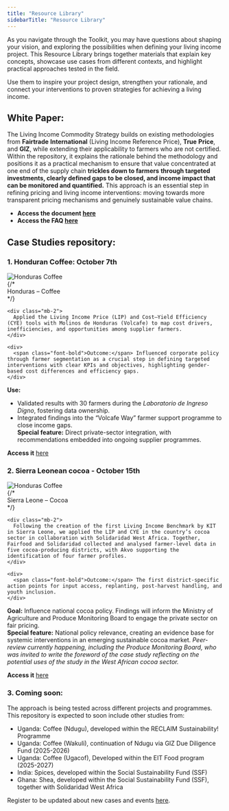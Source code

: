 ```yaml
---
title: "Resource Library"
sidebarTitle: "Resource Library"
---
```


As you navigate through the Toolkit, you may have questions about shaping your vision, and exploring the possibilities when defining your living income project. This Resource Library brings together materials that explain key concepts, showcase use cases from different contexts, and highlight practical approaches tested in the field. 

Use them to inspire your project design, strengthen your rationale, and connect your interventions to proven strategies for achieving a living income.

## **White Paper:** 

The Living Income Commodity Strategy builds on existing methodologies from **Fairtrade** **International** (Living Income Reference Price), **True** **Price**, and **GIZ**, while extending their applicability to farmers who are not certified. Within the repository, it explains the rationale behind the methodology and positions it as a practical mechanism to ensure that value concentrated at one end of the supply chain **trickles down to farmers** **through targeted investments, clearly defined gaps to be closed, and income impact that can be monitored and quantified.** This approach is an essential step in refining pricing and living income interventions: moving towards more transparent pricing mechanisms and genuinely sustainable value chains.

* **Access the document [here](https://fairfood.org/app/uploads/2024/09/Commodity-Living-Income-Strategy-White-Paper.pdf)**   
* **Access the FAQ [here](https://fairfood.org/app/uploads/2024/09/FAQ-EN.pdf)**

## **Case Studies repository:** 

### 1. **Honduran Coffee: October 7th** 

<div class="flex flex-col md:flex-row w-full items-stretch">
  <img src="/images/resource-1.png" alt="Honduras Coffee" class="w-full md:w-1/2 object-cover" />

  <div class="w-full md:w-1/2 p-4 flex flex-col">
    {/* <div class="font-bold mb-0">Honduras – Coffee</div> */}

    <div class="mb-2">
      Applied the Living Income Price (LIP) and Cost–Yield Efficiency (CYE) tools with Molinos de Honduras (Volcafe) to map cost drivers, inefficiencies, and opportunities among supplier farmers.
    </div>

    <div>
      <span class="font-bold">Outcome:</span> Influenced corporate policy through farmer segmentation as a crucial step in defining targeted interventions with clear KPIs and objectives, highlighting gender-based cost differences and efficiency gaps.
    </div>
  </div>
</div>

**Use:**

* Validated results with 30 farmers during the *Laboratorio de Ingreso Digno*, fostering data ownership.  
* Integrated findings into the “Volcafe Way” farmer support programme to close income gaps.  
   **Special feature:** Direct private-sector integration, with recommendations embedded into ongoing supplier programmes.

**Access it** [here](https://fairfood.org/app/uploads/2025/08/LIP-Case-Study-Honduras-Toolkit.pdf) 

### 2. **Sierra Leonean cocoa - October 15th** 

<div class="flex flex-col md:flex-row w-full items-stretch">
  <img src="/images/resource-2.png" alt="Honduras Coffee" class="w-full md:w-1/2 object-cover" />

  <div class="w-full md:w-1/2 p-4 flex flex-col justify-center">
    {/* <div class="font-bold mb-0">Sierra Leone – Cocoa</div> */}

    <div class="mb-2">
      Following the creation of the first Living Income Benchmark by KIT in Sierra Leone, we applied the LIP and CYE in the country’s cocoa sector in collaboration with Solidaridad West Africa. Together, Fairfood and Solidaridad collected and analysed farmer-level data in five cocoa-producing districts, with Akvo supporting the identification of four farmer profiles.
    </div>

    <div>
      <span class="font-bold">Outcome:</span> The first district-specific action points for input access, replanting, post-harvest handling, and youth inclusion.
    </div>
  </div>
</div>

**Goal:** Influence national cocoa policy. Findings will inform the Ministry of Agriculture and Produce Monitoring Board to engage the private sector on fair pricing.  
**Special feature:** National policy relevance, creating an evidence base for systemic interventions in an emerging sustainable cocoa market. *Peer-review currently happening, including the Produce Monitoring Board, who was invited to write the foreword of the case study reflecting on the potential uses of the study in the West African cocoa sector.* 

**Access it** [here](https://fairfood.org/app/uploads/2025/08/Sierra-Leone-Case-study-Toolkit.pdf%20) 

### 3. **Coming soon:**

The approach is being tested across different projects and programmes. This repository is expected to soon include other studies from:

* Uganda: Coffee (Ndugu), developed within the RECLAIM Sustainability\! Programme  
* Uganda: Coffee (Wakuli), continuation of Ndugu via GIZ Due Diligence Fund (2025-2026)  
* Uganda: Coffee (Ugacof), Developed within the EIT Food program (2025-2027)  
* India: Spices, developed within the Social Sustainability Fund (SSF)  
* Ghana: Shea, developed within the Social Sustainability Fund (SSF), together with Solidaridad West Africa

Register to be updated about new cases and events [here](https://share.hsforms.com/1rMVDK46BTceWoYKcVLKOyA14ju5). 